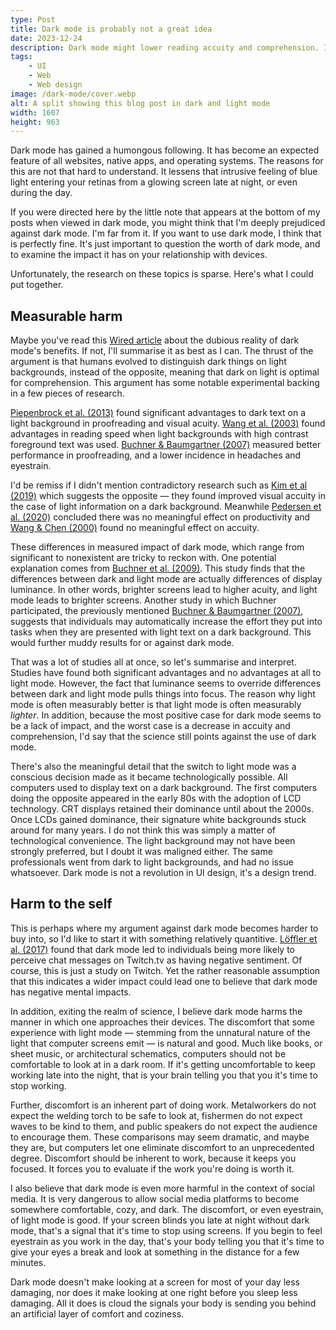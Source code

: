 ```yaml
---
type: Post
title: Dark mode is probably not a great idea
date: 2023-12-24
description: Dark mode might lower reading accuity and comprehension. In addition, it's a perversion of your relationship with computers.
tags: 
    - UI
    - Web
    - Web design
image: /dark-mode/cover.webp
alt: A split showing this blog post in dark and light mode 
width: 1607
height: 963
---
```


Dark mode has gained a humongous following. It has become an expected feature of all websites, native apps, and operating systems.
The reasons for this are not that hard to understand. It lessens that intrusive feeling of blue light entering your retinas from
a glowing screen late at night, or even during the day. 

If you were directed here by the little note that appears at the bottom of my posts when viewed in dark mode, you might think 
that I'm deeply prejudiced against dark mode. I'm far from it. If you want to use dark mode, I think that is perfectly fine.
It's just important to question the worth of dark mode, and to examine the impact it has on your relationship with devices.

Unfortunately, the research on these topics is sparse. Here's what I could put together.

## Measurable harm

Maybe you've read this [Wired article](https://www.wired.com/story/do-you-need-dark-mode/) about the dubious reality of 
dark mode's benefits. If not, I'll summarise it as best as I can. The thrust of the argument is that humans evolved to
distinguish dark things on light backgrounds, instead of the opposite, meaning that dark on light is optimal for comprehension.
This argument has some notable experimental backing in a few pieces of research.

[Piepenbrock et al. (2013)](http://dx.doi.org/10.1080/00140139.2013.790485)
found significant advantages to dark text on a light background in proofreading and visual acuity.  [Wang et al. (2003)](https://www.sciencedirect.com/science/article/abs/pii/S0169814103000416)
found advantages in reading speed when light backgrounds with high contrast foreground text was used. 
[Buchner & Baumgartner (2007)](https://doi.org/10.1080/00140130701306413) measured better performance in proofreading, 
and a lower incidence in headaches and eyestrain. 

I'd be remiss if I didn't mention contradictory research such as 
[Kim et al (2019)](https://dl.acm.org/doi/abs/10.1145/3357251.3357584) which suggests the opposite — they found improved 
visual accuity in the case of light information on a dark background. Meanwhile [Pedersen et al. (2020)](https://dl.acm.org/doi/10.1007/978-3-030-49282-3_13)
concluded there was no meaningful effect on productivity and [Wang & Chen (2000)](https://www.sciencedirect.com/science/article/abs/pii/S0169814199000402) found
no meaningful effect on accuity. 

These differences in measured impact of dark mode, which range from significant to nonexistent are tricky to reckon with.
One potential explanation comes from [Buchner et al. (2009)](https://doi.org/10.1080/00140130802641635). This study finds that the 
differences between dark and light mode are actually differences of display luminance. In other words, brighter screens lead to higher
acuity, and light mode leads to brighter screens. Another study in which Buchner participated, the previously mentioned 
[Buchner & Baumgartner (2007)](https://doi.org/10.1080/00140130701306413), suggests that individuals may automatically 
increase the effort they put into tasks when they are presented with light text on a dark background. This would further 
muddy results for or against dark mode.

That was a lot of studies all at once, so let's summarise and interpret. Studies have found both significant advantages and no advantages
at all to light mode. However, the fact that luminance seems to override differences between dark and light mode pulls things into focus. The reason why light mode
is often measurably better is that light mode is often measurably *lighter*. In addition, because the most positive case for dark mode seems to be a lack of impact,
and the worst case is a decrease in accuity and comprehension, I'd say that the science still points against the use of dark mode.

There's also the meaningful detail that the switch to light mode was a conscious decision made as it became technologically possible.
All computers used to display text on a dark background. The first computers doing the opposite appeared in the early 80s with the adoption
of LCD technology. CRT displays retained their dominance until about the 2000s. Once LCDs gained dominance, their signature white backgrounds
stuck around for many years. I do not think this was simply a matter of technological convenience. The light background may not have
been strongly preferred, but I doubt it was maligned either. The same professionals went from dark to light backgrounds, and 
had no issue whatsoever. Dark mode is not a revolution in UI design, it's a design trend.

## Harm to the self

This is perhaps where my argument against dark mode becomes harder to buy into, so I'd like to start it with something
relatively quantitive. [Löffler et al. (2017)](https://link.springer.com/chapter/10.1007/978-3-319-67684-5_12) found that dark
mode led to individuals being more likely to perceive chat messages on Twitch.tv as having negative sentiment.
Of course, this is just a study on Twitch. Yet the rather reasonable assumption that this indicates a wider impact
could lead one to believe that dark mode has negative mental impacts.

In addition, exiting the realm of science, I believe dark mode harms the manner in which one approaches their devices. 
The discomfort that some experience with light mode — stemming from the unnatural nature of the light that computer screens 
emit — is natural and good. Much like books, or sheet music, or architectural schematics, computers should not 
be comfortable to look at in a dark room. If it's getting uncomfortable to keep working late into the night, that is 
your brain telling you that you it's time to stop working.  

Further, discomfort is an inherent part of doing work. Metalworkers do not expect the welding torch to be safe to look at, 
fishermen do not expect waves to be kind to them, and public speakers do not expect the audience to encourage them. 
These comparisons may seem dramatic, and maybe they are, but computers let one eliminate discomfort to an unprecedented degree. 
Discomfort should be inherent to work, because it keeps you focused. It forces you to evaluate if the work you're doing 
is worth it.

I also believe that dark mode is even more harmful in the context of social media. It is very dangerous to allow social media platforms
to become somewhere comfortable, cozy, and dark. The discomfort, or even eyestrain, of light mode is 
good. If your screen blinds you late at night without dark mode, that's a signal that it's time to stop using screens. If
you begin to feel eyestrain as you work in the day, that's your body telling you that it's time to give your eyes a break 
and look at something in the distance for a few minutes.

Dark mode doesn't make looking at a screen for most of your day less damaging, nor does it make looking at one right before
you sleep less damaging. All it does is cloud the signals your body is sending you
behind an artificial layer of comfort and coziness.
